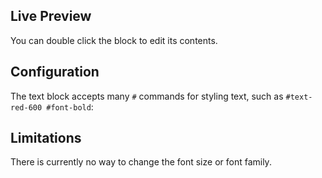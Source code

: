 
## Live Preview

You can double click the block to edit its contents.

<InteractiveBlockPreview blockId={textSymbolId} />

## Configuration

The text block accepts many `#` commands for styling text, such as
`#text-red-600 #font-bold`:

<InteractiveBlockPreview
  blockId={textSymbolId}
  blockText="Cats are great pets. They make loyal and loving companions who can provide years of fun and joy. #text-red-600 #font-bold"
/>

## Limitations

There is currently no way to change the font size or font family.

